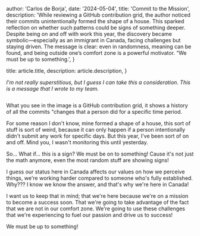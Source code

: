 
  author: 'Carlos de Borja',
  date: '2024-05-04',
  title: 'Commit to the Mission',
  description:
    'While reviewing a GitHub contribution grid, the author noticed their commits unintentionally formed the shape of a house. This sparked reflection on whether such patterns could be signs of something deeper. Despite being on and off with work this year, the discovery became symbolic—especially as an immigrant in Canada, facing challenges but staying driven. The message is clear: even in randomness, meaning can be found, and being outside one’s comfort zone is a powerful motivator. “We must be up to something.',
}

  title: article.title,
  description: article.description,
}


_I&apos;m not really superstitious, but I guess I can take this a consideration. This is a message that I wrote to my team._

<Image src={designSystem} alt="" />

What you see in the image is a GitHub contribution grid, it shows a history of all the commits "changes that a person did for a specific time period.

For some reason I don&apos;t know, mine formed a shape of a house, this sort of stuff is sort of weird, because it can only happen if a person intentionally didn&apos;t submit any work for specific days. But this year, I&apos;ve been sort of on and off. Mind you, I wasn&apos;t monitoring this until yesterday.

So... What if... this is a sign? We must be on to something! Cause it&apos;s not just the math anymore, even the most random stuff are showing signs!

I guess our status here in Canada affects our values on how we perceive things, we&apos;re working harder compared to someone who&apos;s fully established. Why??? I know we know the answer, and that&apos;s why we&apos;re here in Canada!

I want us to keep that in mind; that we&apos;re here because we&apos;re on a mission to become a success soon. That we&apos;re going to take advantage of the fact that we are not in our comfort zone. We&apos;re going to use these challenges that we&apos;re experiencing to fuel our passion and drive us to success!

We must be up to something!
